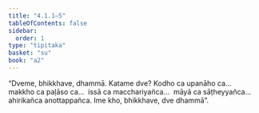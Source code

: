 ```yaml
---
title: "4.1.1–5"
tableOfContents: false
sidebar:
  order: 1
type: "tipitaka"
basket: "su"
book: "a2"
---
```



<DynamicBreadcrumb />

<Division number="181" book="a2" bookNo="15" page="95">

<Paragraph number="276" book="a2">
“Dveme, bhikkhave, dhammā. Katame dve? Kodho ca upanāho ca…  makkho ca paḷāso ca…  issā ca macchariyañca…  māyā ca sāṭheyyañca…  ahirikañca anottappañca. Ime kho, bhikkhave, dve dhammā”.
</Paragraph>
</Division>
